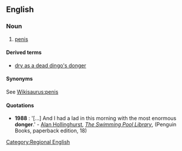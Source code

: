 ==English==
===Noun===
{{en-noun}}

#{{context|British|Africa|AU|informal}} [[penis]]

====Derived terms====
*[[dry as a dead dingo's donger]]

====Synonyms====
See [[Wikisaurus:penis]]

====Quotations====
*'''1988''' : '[...] And I had a lad in this morning with the most enormous '''donger'''.' - [[w:Alan Hollinghurst|Alan Hollinghurst]], ''[[w:The Swimming Pool Library|The Swimming Pool Library]]'', (Penguin Books, paperback edition, 18)

[[Category:Regional English]]